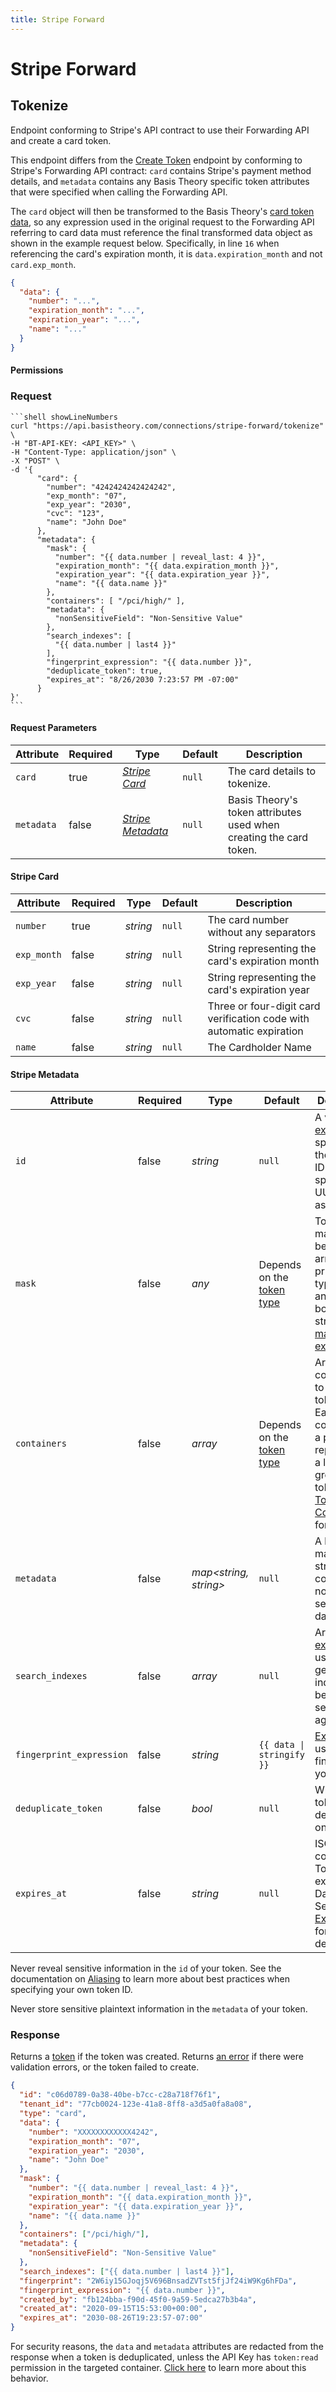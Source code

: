 ```yaml
---
title: Stripe Forward
---
```




# Stripe Forward

## Tokenize

Endpoint conforming to Stripe's API contract to use their Forwarding API and create a card token.

This endpoint differs from the [Create Token](/docs/api/tokens/#create-token) endpoint by conforming to Stripe's Forwarding API
contract: `card` contains Stripe's payment method details, and `metadata` contains any Basis Theory specific token attributes that
were specified when calling the Forwarding API.

The `card` object will then be transformed to the Basis Theory's [card token data](/docs/api/tokens#card-object), so any expression used in the original
request to the Forwarding API referring to card data must reference the final transformed data object as shown in the example request below.
Specifically, in line `16` when referencing the card's expiration month, it is `data.expiration_month` and not `card.exp_month`.
```json showLineNumbers
{
  "data": {
    "number": "...",
    "expiration_month": "...",
    "expiration_year": "...",
    "name": "..."
  }
}
```

<HttpMethod method={HttpMethods.POST} endpoint="https://api.basistheory.com/connections/stripe-forward/tokenize" />

#### Permissions

<Permission content="token:create" />

### Request

<Tabs className="bt-tabs" groupId="languages">
  <TabItem value="shell" label="cURL">

    ```shell showLineNumbers
    curl "https://api.basistheory.com/connections/stripe-forward/tokenize" \
    -H "BT-API-KEY: <API_KEY>" \
    -H "Content-Type: application/json" \
    -X "POST" \
    -d '{
          "card": {
            "number": "4242424242424242",
            "exp_month": "07",
            "exp_year": "2030",
            "cvc": "123",
            "name": "John Doe"
          },
          "metadata": {
            "mask": {
              "number": "{{ data.number | reveal_last: 4 }}",
              "expiration_month": "{{ data.expiration_month }}",
              "expiration_year": "{{ data.expiration_year }}",
              "name": "{{ data.name }}"
            },
            "containers": [ "/pci/high/" ],
            "metadata": {
              "nonSensitiveField": "Non-Sensitive Value"
            },
            "search_indexes": [
              "{{ data.number | last4 }}"
            ],
            "fingerprint_expression": "{{ data.number }}",
            "deduplicate_token": true,
            "expires_at": "8/26/2030 7:23:57 PM -07:00"
          }
    }'
    ```

  </TabItem>
</Tabs>

#### Request Parameters

| Attribute                | Required | Type                   | Default                                                   | Description                                                                                                                                                                                  |
| ------------------------ | -------- | ---------------------- | --------------------------------------------------------- | -------------------------------------------------------------------------------------------------------------------------------------------------------------------------------------------- |
| `card`                     | true    | _[Stripe Card](#stripe-card)_                | `null`                             | The card details to tokenize.                                                                  |
| `metadata`                   | false     | _[Stripe Metadata](#stripe-metadata)_     | `null`                            | Basis Theory's token attributes used when creating the card token.                                                                                                                                     |

#### Stripe Card

| Attribute          | Required | Type     | Default | Description                                                          |
| ------------------ | -------- | ---------| ------- | -------------------------------------------------------------------- |
| `number`           | true     | _string_ | `null`  | The card number without any separators                               |
| `exp_month`        | false    | _string_ | `null`  | String representing the card's expiration month                      |
| `exp_year`         | false    | _string_ | `null`  | String representing the card's expiration year                       |
| `cvc`              | false    | _string_ | `null`  | Three or four-digit card verification code with automatic expiration |
| `name`             | false    | _string_ | `null`  | The Cardholder Name                                                  |

#### Stripe Metadata

| Attribute                | Required | Type                   | Default                                                   | Description                                                                                                                                                                                  |
| ------------------------ | -------- | ---------------------- | --------------------------------------------------------- | -------------------------------------------------------------------------------------------------------------------------------------------------------------------------------------------- |
| `id`                     | false    | _string_               | `null`                                                    | A value or [expression](/docs/expressions/aliasing) specifying the token's ID. If not specified, a UUID will be assigned.                                                                    |
| `mask`                   | false    | _any_                  | Depends on the [token type](/docs/api/tokens/token-types) | Token data mask. Can be an object, array, or any primitive type such as an integer, boolean, or string. See [mask expressions](/docs/expressions/masks).                                     |
| `containers`             | false    | _array_                | Depends on the [token type](/docs/api/tokens/token-types) | Array of containers to place this token within. Each container is a path representing a logical grouping of tokens. See [Token Containers](/docs/concepts/what-are-containers/) for details. |
| `metadata`               | false    | _map\<string, string>_ | `null`                                                    | A key-value map of strings containing non-sensitive data.                                                                                                                                    |
| `search_indexes`         | false    | _array_                | `null`                                                    | Array of [expressions](/docs/expressions/search-indexes) used to generate indexes to be able to search against.                                                                              |
| `fingerprint_expression` | false    | _string_               | <code>\{\{ data &#124; stringify }}</code>                | [Expressions](/docs/expressions/fingerprints) used to fingerprint your token.                                                                                                                |
| `deduplicate_token`      | false    | _bool_                 | `null`                                                    | Whether the token is deduplicated on creation.                                                                                                                                               |
| `expires_at`             | false    | _string_               | `null`                                                    | ISO8601 compatible Token expiration DateTime. See [Token Expiration](/docs/api/tokens/#token-expiration) for more details.                                                                   |

<Alert type={Alerts.WARNING}>Never reveal sensitive information in the <code>id</code> of your token. See the documentation on <a href="/docs/expressions/aliasing#best-practices">Aliasing</a> to learn more about best practices when specifying your own token ID.</Alert>

<Alert type={Alerts.WARNING}>Never store sensitive plaintext information in the <code>metadata</code> of your token.</Alert>

### Response

Returns a [token](#token-object) if the token was created. Returns [an error](/docs/api/errors) if there were validation errors, or the token failed to create.

```json showLineNumbers
{
  "id": "c06d0789-0a38-40be-b7cc-c28a718f76f1",
  "tenant_id": "77cb0024-123e-41a8-8ff8-a3d5a0fa8a08",
  "type": "card",
  "data": {
    "number": "XXXXXXXXXXXX4242",
    "expiration_month": "07",
    "expiration_year": "2030",
    "name": "John Doe"
  },
  "mask": {
    "number": "{{ data.number | reveal_last: 4 }}",
    "expiration_month": "{{ data.expiration_month }}",
    "expiration_year": "{{ data.expiration_year }}",
    "name": "{{ data.name }}"
  },
  "containers": ["/pci/high/"],
  "metadata": {
    "nonSensitiveField": "Non-Sensitive Value"
  },
  "search_indexes": ["{{ data.number | last4 }}"],
  "fingerprint": "2W6iy15GJoqj5V696BnsadZVTst5fjJf24iW9Kg6hFDa",
  "fingerprint_expression": "{{ data.number }}",
  "created_by": "fb124bba-f90d-45f0-9a59-5edca27b3b4a",
  "created_at": "2020-09-15T15:53:00+00:00",
  "expires_at": "2030-08-26T19:23:57-07:00"
}
```

<Alert type={Alerts.WARNING}>For security reasons, the `data` and `metadata` attributes are redacted from the response when a token is deduplicated, unless the API Key has `token:read` permission in the targeted container. [Click here](/docs/concepts/what-are-tokens#deduplication) to learn more about this behavior.</Alert>
